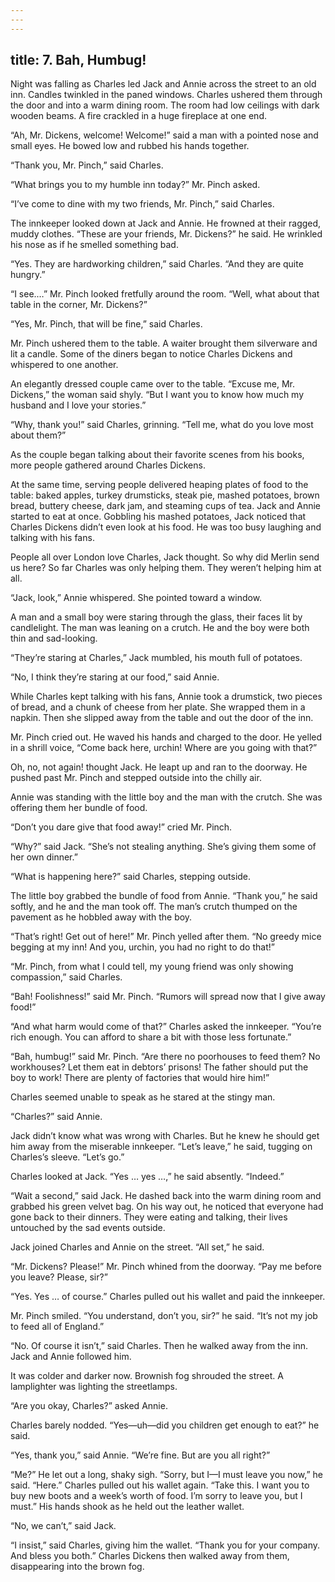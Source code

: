 ```yaml
---
---
---
```

title: 7. Bah, Humbug!
---




Night was falling as Charles led Jack and Annie across the street to an old inn. Candles twinkled in the paned windows. Charles ushered them through the door and into a warm dining room. The room had low ceilings with dark wooden beams. A fire crackled in a huge fireplace at one end.

“Ah, Mr. Dickens, welcome! Welcome!” said a man with a pointed nose and small eyes. He bowed low and rubbed his hands together.

“Thank you, Mr. Pinch,” said Charles.

“What brings you to my humble inn today?” Mr. Pinch asked.

“I’ve come to dine with my two friends, Mr. Pinch,” said Charles.

The innkeeper looked down at Jack and Annie. He frowned at their ragged, muddy clothes. “These are your friends, Mr. Dickens?” he said. He wrinkled his nose as if he smelled something bad.

“Yes. They are hardworking children,” said Charles. “And they are quite hungry.”

“I see.…” Mr. Pinch looked fretfully around the room. “Well, what about that table in the corner, Mr. Dickens?”

“Yes, Mr. Pinch, that will be fine,” said Charles.

Mr. Pinch ushered them to the table. A waiter brought them silverware and lit a candle. Some of the diners began to notice Charles Dickens and whispered to one another.

An elegantly dressed couple came over to the table. “Excuse me, Mr. Dickens,” the woman said shyly. “But I want you to know how much my husband and I love your stories.”

“Why, thank you!” said Charles, grinning. “Tell me, what do you love most about them?”

As the couple began talking about their favorite scenes from his books, more people gathered around Charles Dickens.

At the same time, serving people delivered heaping plates of food to the table: baked apples, turkey drumsticks, steak pie, mashed potatoes, brown bread, buttery cheese, dark jam, and steaming cups of tea. Jack and Annie started to eat at once. Gobbling his mashed potatoes, Jack noticed that Charles Dickens didn’t even look at his food. He was too busy laughing and talking with his fans.

People all over London love Charles, Jack thought. So why did Merlin send us here? So far Charles was only helping them. They weren’t helping him at all.

“Jack, look,” Annie whispered. She pointed toward a window.

A man and a small boy were staring through the glass, their faces lit by candlelight. The man was leaning on a crutch. He and the boy were both thin and sad-looking.



“They’re staring at Charles,” Jack mumbled, his mouth full of potatoes.

“No, I think they’re staring at our food,” said Annie.

While Charles kept talking with his fans, Annie took a drumstick, two pieces of bread, and a chunk of cheese from her plate. She wrapped them in a napkin. Then she slipped away from the table and out the door of the inn.

Mr. Pinch cried out. He waved his hands and charged to the door. He yelled in a shrill voice, “Come back here, urchin! Where are you going with that?”

Oh, no, not again! thought Jack. He leapt up and ran to the doorway. He pushed past Mr. Pinch and stepped outside into the chilly air.

Annie was standing with the little boy and the man with the crutch. She was offering them her bundle of food.

“Don’t you dare give that food away!” cried Mr. Pinch.

“Why?” said Jack. “She’s not stealing anything. She’s giving them some of her own dinner.”

“What is happening here?” said Charles, stepping outside.

The little boy grabbed the bundle of food from Annie. “Thank you,” he said softly, and he and the man took off. The man’s crutch thumped on the pavement as he hobbled away with the boy.

“That’s right! Get out of here!” Mr. Pinch yelled after them. “No greedy mice begging at my inn! And you, urchin, you had no right to do that!”

“Mr. Pinch, from what I could tell, my young friend was only showing compassion,” said Charles.

“Bah! Foolishness!” said Mr. Pinch. “Rumors will spread now that I give away food!”

“And what harm would come of that?” Charles asked the innkeeper. “You’re rich enough. You can afford to share a bit with those less fortunate.”

“Bah, humbug!” said Mr. Pinch. “Are there no poorhouses to feed them? No workhouses? Let them eat in debtors’ prisons! The father should put the boy to work! There are plenty of factories that would hire him!”

Charles seemed unable to speak as he stared at the stingy man.

“Charles?” said Annie.

Jack didn’t know what was wrong with Charles. But he knew he should get him away from the miserable innkeeper. “Let’s leave,” he said, tugging on Charles’s sleeve. “Let’s go.”

Charles looked at Jack. “Yes … yes …,” he said absently. “Indeed.”

“Wait a second,” said Jack. He dashed back into the warm dining room and grabbed his green velvet bag. On his way out, he noticed that everyone had gone back to their dinners. They were eating and talking, their lives untouched by the sad events outside.

Jack joined Charles and Annie on the street. “All set,” he said.

“Mr. Dickens? Please!” Mr. Pinch whined from the doorway. “Pay me before you leave? Please, sir?”

“Yes. Yes … of course.” Charles pulled out his wallet and paid the innkeeper.

Mr. Pinch smiled. “You understand, don’t you, sir?” he said. “It’s not my job to feed all of England.”

“No. Of course it isn’t,” said Charles. Then he walked away from the inn. Jack and Annie followed him.

It was colder and darker now. Brownish fog shrouded the street. A lamplighter was lighting the streetlamps.

“Are you okay, Charles?” asked Annie.

Charles barely nodded. “Yes—uh—did you children get enough to eat?” he said.

“Yes, thank you,” said Annie. “We’re fine. But are you all right?”

“Me?” He let out a long, shaky sigh. “Sorry, but I—I must leave you now,” he said. “Here.” Charles pulled out his wallet again. “Take this. I want you to buy new boots and a week’s worth of food. I’m sorry to leave you, but I must.” His hands shook as he held out the leather wallet.

“No, we can’t,” said Jack.

“I insist,” said Charles, giving him the wallet. “Thank you for your company. And bless you both.” Charles Dickens then walked away from them, disappearing into the brown fog.